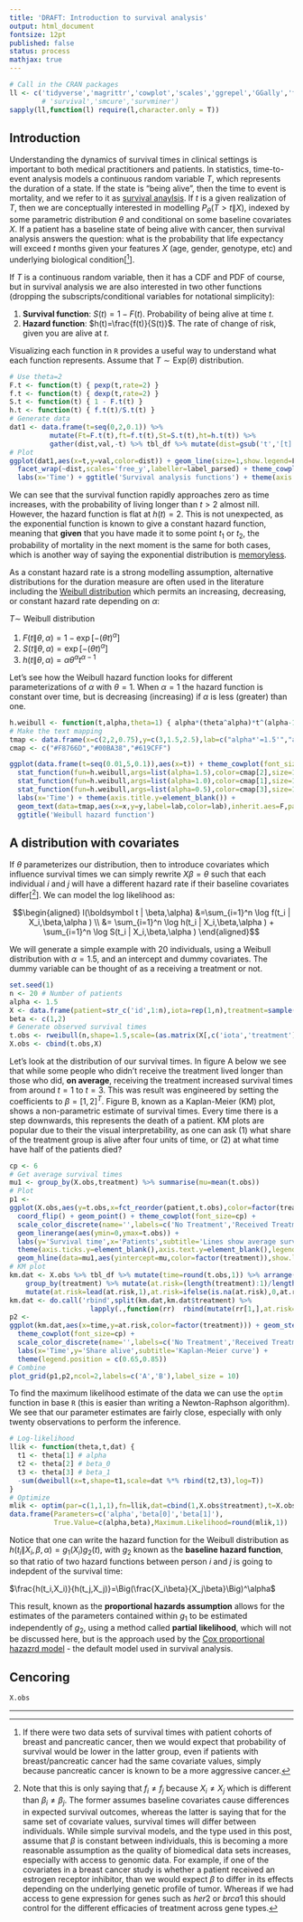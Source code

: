 ---
title: 'DRAFT: Introduction to survival analysis'
output: html_document
fontsize: 12pt
published: false
status: process
mathjax: true
---

```{r,echo=F,message=FALSE,warning=FALSE,results='hide'}
# Call in the CRAN packages
ll <- c('tidyverse','magrittr','cowplot','scales','ggrepel','GGally','forcats','stringr')
        # 'survival','smcure','survminer')
sapply(ll,function(l) require(l,character.only = T))
```

## Introduction

Understanding the dynamics of survival times in clinical settings is important to both medical practitioners and patients. In statistics, time-to-event analysis models a continuous random variable $T$, which represents the duration of a state. If the state is "being alive", then the time to event is mortality, and we refer to it as [survival anaylsis](https://en.wikipedia.org/wiki/Survival_analysis). If $t$ is a given realization of $T$, then we are conceptually interested in modelling $P_\theta(T>t\|X)$, indexed by some parametric distribution $\theta$ and conditional on some baseline covariates $X$. If a patient has a baseline state of being alive with cancer, then survival analysis answers the question: what is the probability that life expectancy will exceed $t$ months given your features $X$ (age, gender, genotype, etc) and underlying biological condition[[^1]].

If $T$ is a continuous random variable, then it has a CDF and PDF of course, but in survival analysis we are also interested in two other functions (dropping the subscripts/conditional variables for notational simplicity):

1. **Survival function**: $S(t)=1-F(t)$. Probability of being alive at time $t$. 
2. **Hazard function**: $h(t)=\frac{f(t)}{S(t)}$. The rate of change of risk, given you are alive at $t$.

Visualizing each function in `R` provides a useful way to understand what each function represents. Assume that $T \sim \text{Exp}(\theta)$ distribution.

```{r surv1,echo=T,fig.height=2.0,fig.width=2.0}
# Use theta=2
F.t <- function(t) { pexp(t,rate=2) }
f.t <- function(t) { dexp(t,rate=2) }
S.t <- function(t) { 1 - F.t(t) }
h.t <- function(t) { f.t(t)/S.t(t) }
# Generate data
dat1 <- data.frame(t=seq(0,2,0.1)) %>%
          mutate(Ft=F.t(t),ft=f.t(t),St=S.t(t),ht=h.t(t)) %>%
          gather(dist,val,-t) %>% tbl_df %>% mutate(dist=gsub('t','[t]',dist))
# Plot
ggplot(dat1,aes(x=t,y=val,color=dist)) + geom_line(size=1,show.legend=F) +
  facet_wrap(~dist,scales='free_y',labeller=label_parsed) + theme_cowplot(font_size = 6) +
  labs(x='Time') + ggtitle('Survival analysis functions') + theme(axis.title.y=element_blank())
```

We can see that the survival function rapidly approaches zero as time increases, with the probability of living longer than $t>2$ almost nill. However, the hazard function is flat at $h(t)=2$. This is not unexpected, as the exponential function is known to give a constant hazard function, meaning that **given** that you have made it to some point $t_1$ or $t_2$, the probability of mortality in the next moment is the same for both cases, which is another way of saying the exponential distribution is [memoryless](https://en.wikipedia.org/wiki/Memorylessness).

As a constant hazard rate is a strong modelling assumption, alternative distributions for the duration measure are often used in the literature including the [Weibull distribution](https://en.wikipedia.org/wiki/Weibull_distribution) which permits an increasing, decreasing, or constant hazard rate depending on $\alpha$:

$T \sim$ Weibull distribution

1. $F(t\|\theta,\alpha)=1-\exp[-(\theta t)^\alpha]$
2. $S(t\|\theta,\alpha)=\exp[-(\theta t)^\alpha]$
3. $h(t\|\theta,\alpha)=\alpha\theta^\alpha t^{\alpha-1}$

Let's see how the Weibull hazard function looks for different parameterizations of $\alpha$ with $\theta=1$. When $\alpha=1$ the hazard function is constant over time, but is decreasing (increasing) if $\alpha$ is less (greater) than one.

```{r weibull_param,echo=F,fig.width=2.0,fig.height=2.0}
h.weibull <- function(t,alpha,theta=1) { alpha*(theta^alpha)*t^(alpha-1) }
# Make the text mapping
tmap <- data.frame(x=c(2,2,0.75),y=c(3,1.5,2.5),lab=c("alpha*'=1.5'","alpha*'=1'","alpha*'=1/2'"))
cmap <- c("#F8766D","#00BA38","#619CFF")

ggplot(data.frame(t=seq(0.01,5,0.1)),aes(x=t)) + theme_cowplot(font_size=10) +
  stat_function(fun=h.weibull,args=list(alpha=1.5),color=cmap[2],size=1) + 
  stat_function(fun=h.weibull,args=list(alpha=1.0),color=cmap[1],size=1) + 
  stat_function(fun=h.weibull,args=list(alpha=0.5),color=cmap[3],size=1) + 
  labs(x='Time') + theme(axis.title.y=element_blank()) + 
  geom_text(data=tmap,aes(x=x,y=y,label=lab,color=lab),inherit.aes=F,parse=T,show.legend=F,size=2.5) + 
  ggtitle('Weibull hazard function')
```

## A distribution with covariates

If $\theta$ parameterizes our distribution, then to introduce covariates which influence survival times we can simply rewrite $X\beta=\theta$ such that each individual $i$ and $j$ will have a different hazard rate if their baseline covariates differ[[^2]]. We can model the log likelihood as:

$$\begin{aligned}
l(\boldsymbol t | \beta,\alpha) &=\sum_{i=1}^n \log f(t_i | X_i,\beta,\alpha ) \\
&= \sum_{i=1}^n \log h(t_i | X_i,\beta,\alpha ) + \sum_{i=1}^n \log S(t_i | X_i,\beta,\alpha )
\end{aligned}$$

We will generate a simple example with 20 individuals, using a Weibull distribution with $\alpha=1.5$, and an intercept and dummy covariates. The dummy variable can be thought of as a receiving a treatment or not.

```{r}
set.seed(1)
n <- 20 # Number of patients
alpha <- 1.5
X <- data.frame(patient=str_c('id',1:n),iota=rep(1,n),treatment=sample(c(0,1),n,replace=T))
beta <- c(1,2)
# Generate observed survival times
t.obs <- rweibull(n,shape=1.5,scale=(as.matrix(X[,c('iota','treatment')])%*%beta))
X.obs <- cbind(t.obs,X)
```

Let's look at the distribution of our survival times. In figure A below we see that while some people who didn't receive the treatment lived longer than those who did, **on average**, receiving the treatment increased survival times from around $t=1$ to $t=3$. This was result was engineered by setting the coefficients to $\beta=[1,2]^T$. Figure B, known as a Kaplan-Meier (KM) plot, shows a non-parametric estimate of survival times. Every time there is a step downwards, this represents the death of a patient. KM plots are popular due to their the visual interpretability, as one can ask (1) what share of the treatment group is alive after four units of time, or (2) at what time have half of the patients died?

```{r surv_dist,fig.height=2.0,fig.width=4.0,echo=F}
cp <- 6
# Get average survival times
mu1 <- group_by(X.obs,treatment) %>% summarise(mu=mean(t.obs))
# Plot
p1 <- 
ggplot(X.obs,aes(y=t.obs,x=fct_reorder(patient,t.obs),color=factor(treatment))) + 
  coord_flip() + geom_point() + theme_cowplot(font_size=cp) + 
  scale_color_discrete(name='',labels=c('No Treatment','Received Treatment')) + 
  geom_linerange(aes(ymin=0,ymax=t.obs)) +
  labs(y='Survival time',x='Patients',subtitle='Lines show average survival times') +
  theme(axis.ticks.y=element_blank(),axis.text.y=element_blank(),legend.position=c(0.7,0.35)) +
  geom_hline(data=mu1,aes(yintercept=mu,color=factor(treatment)),show.legend=F,linetype=2)
# KM plot
km.dat <- X.obs %>% tbl_df %>% mutate(time=round(t.obs,1)) %>% arrange(treatment,time) %>%
    group_by(treatment) %>% mutate(at.risk=(length(treatment):1)/length(treatment)) %>%
    mutate(at.risk=lead(at.risk,1),at.risk=ifelse(is.na(at.risk),0,at.risk))
km.dat <- do.call('rbind',split(km.dat,km.dat$treatment) %>% 
                    lapply(.,function(rr)  rbind(mutate(rr[1,],at.risk=1,time=0),rr) ))
p2 <-
ggplot(km.dat,aes(x=time,y=at.risk,color=factor(treatment))) + geom_step(size=1) + 
  theme_cowplot(font_size=cp) +
  scale_color_discrete(name='',labels=c('No Treatment','Received Treatment')) +
  labs(x='Time',y='Share alive',subtitle='Kaplan-Meier curve') + 
  theme(legend.position = c(0.65,0.85))
# Combine
plot_grid(p1,p2,ncol=2,labels=c('A','B'),label_size = 10)

```

To find the maximum likelihood estimate of the data we can use the `optim` function in base `R` (this is easier than writing a Newton-Raphson algorithm). We see that our parameter estimates are fairly close, especially with only twenty observations to perform the inference.

```{r,echo=T}
# Log-likelihood
llik <- function(theta,t,dat) {
  t1 <- theta[1] # alpha
  t2 <- theta[2] # beta_0
  t3 <- theta[3] # beta_1
  -sum(dweibull(x=t,shape=t1,scale=dat %*% rbind(t2,t3),log=T))
}
# Optimize
mlik <- optim(par=c(1,1,1),fn=llik,dat=cbind(1,X.obs$treatment),t=X.obs$t.obs)$par
data.frame(Parameters=c('alpha','beta[0]','beta[1]'),
           True.Value=c(alpha,beta),Maximum.Likelihood=round(mlik,1))
```

Notice that one can write the hazard function for the Weibull distribution as $h(t_i\|X_i,\beta,\alpha)=g_1(X_i)g_2(t)$, with $g_2$ known as the **baseline hazard function**, so that ratio of two hazard functions between person $i$ and $j$ is going to indepdent of the survival time:

$\frac{h(t_i,X_i)}{h(t_j,X_j)}=\Big(\frac{X_i\beta}{X_j\beta}\Big)^\alpha$

This result, known as the **proportional hazards assumption** allows for the estimates of the parameters contained within $g_1$ to be estimated independently of $g_2$, using a method called **partial likelihood**, which will not be discussed here, but is the approach used by the [Cox proportional hazazrd model](https://en.wikipedia.org/wiki/Proportional_hazards_model) - the default model used in survival analysis.

## Cencoring

```{r}
X.obs
```



* * *

[^1]: If there were two data sets of survival times with patient cohorts of breast and pancreatic cancer, then we would expect that probability of survival would be lower in the latter group, even if patients with breast/pancreatic cancer had the same covariate values, simply because pancreatic cancer is known to be a more aggressive cancer.

[^2]: Note that this is only saying that $f_i\neq f_j$ because $X_i\neq X_j$ which is different than $\beta_i \neq \beta_j$. The former assumes baseline covariates cause differences in expected survival outcomes, whereas the latter is saying that for the same set of covariate values, survival times will differ between individuals. While simple survival models, and the type used in this post, assume that $\beta$ is constant between individuals, this is becoming a more reasonable assumption as the quality of biomedical data sets increases, especially with access to genomic data. For example, if one of the covariates in a breast cancer study is whether a patient received an estrogen receptor inhibitor, than we would expect $\beta$ to differ in its effects depending on the underlying genetic profile of tumor. Whereas if we had access to gene expression for genes such as $her2$ or $brca1$ this should control for the different efficacies of treatment across gene types.
